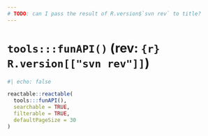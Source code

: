 ```yaml
---
# TODO: can I pass the result of R.version$`svn rev` to title?
---
```


# `tools:::funAPI()` (rev: `{r} R.version[["svn rev"]]`)

```r
#| echo: false

reactable::reactable(
  tools:::funAPI(),
  searchable = TRUE,
  filterable = TRUE,
  defaultPageSize = 30
)
```
